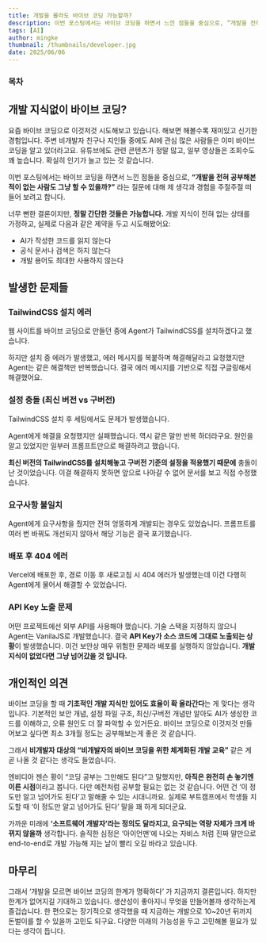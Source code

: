```yaml
---
title: 개발을 몰라도 바이브 코딩 가능할까?
description: 이번 포스팅에서는 바이브 코딩을 하면서 느낀 점들을 중심으로, “개발을 전혀 공부해본 적이 없는 사람도 그냥 할 수 있을까?” 라는 질문에 대해 제 생각과 경험을 주절주절 떠들어 보려고 합니다.
tags: [AI]
author: mingke
thumbnail: /thumbnails/developer.jpg
date: 2025/06/06
---
```


### 목차

## 개발 지식없이 바이브 코딩?

요즘 바이브 코딩으로 이것저것 시도해보고 있습니다. 해보면 해볼수록 재미있고 신기한 경험입니다. 주변 비개발자 친구나 지인들 중에도 AI에 관심 많은 사람들은 이미 바이브 코딩을 알고 있더라고요. 유튜브에도 관련 콘텐츠가 정말 많고, 일부 영상들은 조회수도 꽤 높습니다. 확실히 인기가 늘고 있는 것 같습니다.

이번 포스팅에서는 바이브 코딩을 하면서 느낀 점들을 중심으로, **“개발을 전혀 공부해본 적이 없는 사람도 그냥 할 수 있을까?”** 라는 질문에 대해 제 생각과 경험을 주절주절 떠들어 보려고 합니다.

너무 뻔한 결론이지만, **정말 간단한 것들은 가능합니다.** 개발 지식이 전혀 없는 상태를 가정하고, 실제로 다음과 같은 제약을 두고 시도해봤어요:

- AI가 작성한 코드를 읽지 않는다
- 공식 문서나 검색은 하지 않는다
- 개발 용어도 최대한 사용하지 않는다

## 발생한 문제들

### TailwindCSS 설치 에러

웹 사이트를 바이브 코딩으로 만들던 중에 Agent가 TailwindCSS를 설치하겠다고 했습니다.

하지만 설치 중 에러가 발생했고, 에러 메시지를 복붙하며 해결해달라고 요청했지만 Agent는 같은 해결책만 반복했습니다. 결국 에러 메시지를 기반으로 직접 구글링해서 해결했어요.

### 설정 충돌 (최신 버전 vs 구버전)

TailwindCSS 설치 후 세팅에서도 문제가 발생했습니다.

Agent에게 해결을 요청했지만 실패했습니다. 역시 같은 말만 반복 하더라구요. 원인을 알고 있었지만 일부러 프롬프트만으로 해결하려고 했습니다.

**최신 버전의 TailwindCSS를 설치해놓고 구버전 기준의 설정을 적용했기 때문에** 충돌이 난 것이었습니다. 이걸 해결하지 못하면 앞으로 나아갈 수 없어 문서를 보고 직접 수정했습니다.

### 요구사항 불일치

Agent에게 요구사항을 줬지만 전혀 엉뚱하게 개발되는 경우도 있었습니다. 프롬프트를 여러 번 바꿔도 개선되지 않아서 해당 기능은 결국 포기했습니다.

<Ads />

### 배포 후 404 에러

Vercel에 배포한 후, 경로 이동 후 새로고침 시 404 에러가 발생했는데 이건 다행히 Agent에게 물어서 해결할 수 있었습니다.

<Link url="https://chaechae.life/blog/vercel-spa-404" />

### API Key 노출 문제

어떤 프로젝트에선 외부 API를 사용해야 했습니다. 기술 스택을 지정하지 않으니 Agent는 VanilaJS로 개발했습니다. 결국 **API Key가 소스 코드에 그대로 노출되는 상황**이 발생했습니다. 이건 보안상 매우 위험한 문제라 배포를 실행하지 않았습니다. **개발 지식이 없었다면 그냥 넘어갔을 것 입니다.**

## 개인적인 의견

바이브 코딩을 할 때 **기초적인 개발 지식만 있어도 효율이 확 올라간다**는 게 맞다는 생각입니다. 기본적인 보안 개념, 설정 파일 구조, 최신/구버전 개념만 알아도 AI가 생성한 코드를 이해하고, 오류 원인도 더 잘 파악할 수 있거든요. 바이브 코딩으로 이것저것 만들어보고 싶다면 최소 3개월 정도는 공부해보는게 좋은 것 같습니다.

그래서 **비개발자 대상의 “비개발자의 바이브 코딩을 위한 체계화된 개발 교육”** 같은 게 곧 나올 것 같다는 생각도 들었습니다.

엔비디아 젠슨 황이 “코딩 공부는 그만해도 된다”고 말했지만, **아직은 완전히 손 놓기엔 이른 시점**이라고 봅니다. 다만 예전처럼 공부할 필요는 없는 것 같습니다. 어떤 건 ‘이 정도만 알고 넘어가도 된다’고 말해줄 수 있는 시대니까요. 실제로 부트캠프에서 학생들 지도할 때 ‘이 정도만 알고 넘어가도 된다’ 말을 꽤 하게 되더군요.

가까운 미래에 **‘소프트웨어 개발자’라는 정의도 달라지고, 요구되는 역량 자체가 크게 바뀌지 않을까** 생각합니다. 솔직한 심정은 ‘아이언맨’에 나오는 자비스 처럼 진짜 말만으로 end-to-end로 개발 가능해 지는 날이 빨리 오길 바라고 있습니다.

## 마무리

그래서 ‘개발을 모르면 바이브 코딩의 한계가 명확하다’ 가 지금까지 결론입니다. 하지만 한계가 없어지길 기대하고 있습니다. 생산성이 좋아지니 무엇을 만들어볼까 생각하는게 즐겁습니다. 한 편으로는 장기적으로 생각했을 때 지금하는 개발으로 10~20년 뒤까지 돈벌이를 할 수 있을까 고민도 되구요. 다양한 미래의 가능성을 두고 고민해볼 필요가 있다는 생각이 듭니다.
